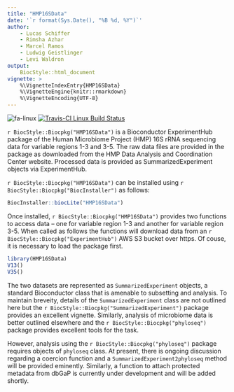```yaml
---
title: "HMP16SData"
date: '`r format(Sys.Date(), "%B %d, %Y")`'
author:
    - Lucas Schiffer
    - Rimsha Azhar
    - Marcel Ramos
    - Ludwig Geistlinger
    - Levi Waldron
output:
    BiocStyle::html_document
vignette: >
    %\VignetteIndexEntry{HMP16SData}
    %\VignetteEngine{knitr::rmarkdown}
    %\VignetteEncoding{UTF-8}
---
```


![fa-linux](http://fa2png.io/media/icons/font-awesome/4-7-0/linux/20/0/2c3e50_none.png)
[![Travis-CI Linux Build Status](https://travis-matrix-badges.herokuapp.com/repos/waldronlab/HMP16SData/branches/master/1)](https://travis-ci.org/waldronlab/HMP16SData)
<!-- ![fa-apple](http://fa2png.io/media/icons/font-awesome/4-7-0/apple/20/0/2c3e50_none.png) -->
<!-- [![Travis-CI Mac Build Status](https://travis-matrix-badges.herokuapp.com/repos/waldronlab/HMP16SData/branches/master/2)](https://travis-ci.org/waldronlab/HMP16SData) -->
<!-- ![fa-windows](http://fa2png.io/media/icons/font-awesome/4-7-0/windows/20/0/2c3e50_none.png) -->
<!-- [![AppVeyor Build Status](https://ci.appveyor.com/api/projects/status/github/waldronlab/HMP16SData?branch=master&svg=true)](https://ci.appveyor.com/project/waldronlab/HMP16SData) -->

`r BiocStyle::Biocpkg("HMP16SData")` is a Bioconductor ExperimentHub package of 
the Human Microbiome Project (HMP) 16S rRNA sequencing data for variable regions
1-3 and 3-5. The raw data files are provided in the package as downloaded from 
the HMP Data Analysis and Coordination Center website. Processed data is 
provided as SummarizedExperiment objects via ExperimentHub.

`r BiocStyle::Biocpkg("HMP16SData")` can be installed using 
`r BiocStyle::Biocpkg("BiocInstaller")` as follows:

```r
BiocInstaller::biocLite("HMP16SData")
```

Once installed, `r BiocStyle::Biocpkg("HMP16SData")` provides two functions to 
access data – one for variable region 1-3 and another for variable region 3-5. 
When called as follows the functions will download data from an 
`r BiocStyle::Biocpkg("ExperimentHub")` AWS S3 bucket over https. Of couse, it 
is necessary to load the package first.

```r
library(HMP16SData)
V13()
V35()
```

The two datasets are represented as `SummarizedExperiment` objects, a standard 
Bioconductor class that is amenable to subsetting and analysis. To maintain 
breveity, details of the `SummarizedExperiment` class are not outlined here but 
the `r BiocStyle::Biocpkg("SummarizedExperiment")` package provides an excellent
vignette. Similarly, analysis of microbiome data is better outlined elsewhere 
and the `r BiocStyle::Biocpkg("phyloseq")` package provides excellent tools for 
the task.

However, analysis using the `r BiocStyle::Biocpkg("phyloseq")` package requires 
objects of `phyloseq` class. At present, there is ongoing discussion regarding a
coercion function and a `SummarizedExperiment2phyloseq` method will be provided 
eminently. Similarly, a function to attach protected metadata from dbGaP is 
currently under development and will be added shortly.
